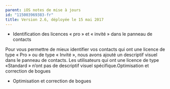 ```yaml
---
parent: iOS notes de mise à jours
id: "115003969383-fr"
title: Version 2.6, déployée le 15 mai 2017
---
```

*   Identification des licences « pro » et « invité » dans le panneau de contacts

Pour vous permettre de mieux identifier vos contacts qui ont une licence de type « Pro » ou de type « Invité », nous avons ajouté un descriptif visuel dans le panneau de contacts. Les utilisateurs qui ont une licence de type «Standard » n’ont pas de descriptif visuel spécifique.Optimisation et correction de bogues

*   Optimisation et correction de bogues
